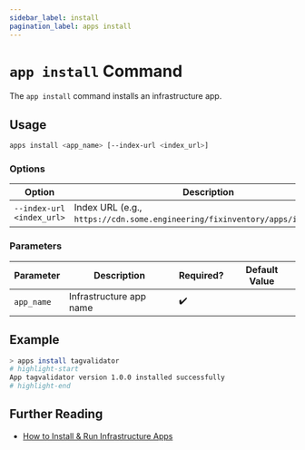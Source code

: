 ```yaml
---
sidebar_label: install
pagination_label: apps install
---
```


# `app install` Command

The `app install` command installs an infrastructure app.

## Usage

```bash
apps install <app_name> [--index-url <index_url>]
```

### Options

| Option                    | Description                                                                   |
| ------------------------- | ----------------------------------------------------------------------------- |
| `--index-url <index_url>` | Index URL (e.g., `https://cdn.some.engineering/fixinventory/apps/index.json`) |

### Parameters

| Parameter  | Description             | Required? | Default Value |
| ---------- | ----------------------- | --------- | ------------- |
| `app_name` | Infrastructure app name | ✔️        |               |

## Example

```bash
> apps install tagvalidator
# highlight-start
App tagvalidator version 1.0.0 installed successfully
# highlight-end
```

## Further Reading

- [How to Install & Run Infrastructure Apps](../../../how-to-guides/infrastructure-apps/install-and-run-infrastructure-apps.mdx)
